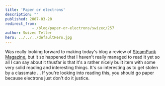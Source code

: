 ```yaml
---
title: 'Paper or electrons'
description: ""
published: 2007-03-20
redirect_from: 
            - /blog/paper-or-electrons/swizec/257
author: Swizec Teller
hero: ../../../defaultHero.jpg
---
```

Was really looking forward to making today's blog a review of [SteamPunk Magazine](http://www.steampunkmagazine.com/), but it so happened that I haven't really managed to read it yet so all I can say about it thusfar is that it's a rather nicely built item with some very solid reading and interesting things. It's so interesting as to get stolen by a classmate ... If you're looking into reading this, you should go paper because electrons just don't do it justice.